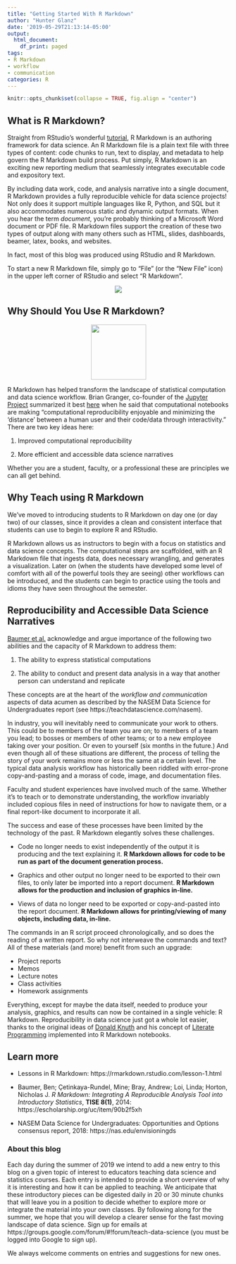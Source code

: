 ```yaml
---
title: "Getting Started With R Markdown"
author: "Hunter Glanz"
date: '2019-05-29T21:13:14-05:00'
output:
  html_document:
    df_print: paged
tags:
- R Markdown
- workflow
- communication
categories: R
---
```


```r
knitr::opts_chunk$set(collapse = TRUE, fig.align = "center")
```


## What is R Markdown? 

Straight from RStudio's wonderful [tutorial](https://rmarkdown.rstudio.com/), R Markdown is an authoring framework for data science. An R Markdown file is a plain text file with three types of content: code chunks to run, text to display, and metadata to help govern the R Markdown build process. Put simply, R Markdown is an exciting new reporting medium that seamlessly integrates executable code and expository text.

By including data work, code, and analysis narrative into a single document, R Markdown provides a fully reproducible vehicle for data science projects! Not only does it support multiple languages like R, Python, and SQL but it also accommodates numerous static and dynamic output formats. When you hear the term *document*, you're probably thinking of a Microsoft Word document or PDF file. R Markdown files support the creation of these two types of output along with many others such as HTML, slides, dashboards, beamer, latex, books, and websites. 

In fact, most of this blog was produced using RStudio and R Markdown.

To start a new R Markdown file, simply go to "File" (or the "New File" icon) in the upper left corner of RStudio and select "R Markdown".

<center>

![](/post/rmarkdown/NewRMarkdownFile.png)

</center>


## Why Should You Use R Markdown?

<center>

![](/post/rmarkdown/rmarkdownhex.png){width=125px}

</center>

R Markdown has helped transform the landscape of statistical computation and data science workflow. Brian Granger, co-founder of the [Jupyter Project](https://jupyter.org/) summarized it best [here](https://github.com/ellisonbg/jupyter-talks) when he said that computational notebooks are making "computational reproducibility enjoyable and minimizing the 'distance' between a human user and their code/data through interactivity." There are two key ideas here:

1. Improved computational reproducibility

2. More efficient and accessible data science narratives

Whether you are a student, faculty, or a professional these are principles we can all get behind.


## Why Teach using R Markdown

We've moved to introducing students to R Markdown on day one (or day two) of our classes, since it provides a clean and consistent interface that students can use to begin to explore R and RStudio. 

R Markdown allows us as instructors to begin with a focus on statistics and data science concepts.  The computational steps are scaffolded, with an R Markdown file that ingests data, does necessary wrangling, and generates a visualization.  Later on (when the students have developed some level of comfort with all of the powerful tools they are seeing) other workflows can be introduced, and the students can begin to practice using the tools and idioms they have seen throughout the semester.


## Reproducibility and Accessible Data Science Narratives

[Baumer et al.](https://escholarship.org/uc/item/90b2f5xh) acknowledge and argue importance of the following two abilities and the capacity of R Markdown to address them:

1. The ability to express statistical computations

2. The ability to conduct and present data analysis in a way that another person can understand and replicate

These concepts are at the heart of the *workflow and communication* aspects of data acumen as described by the NASEM Data Science for Undergraduates report (see https://teachdatascience.com/nasem).

In industry, you will inevitably need to communicate your work to others. This could be to members of the team you are on; to members of a team you lead; to bosses or members of other teams; or to a new employee taking over your position. Or even to yourself (six months in the future.)  And even though all of these situations are different, the process of telling the story of your work remains more or less the same at a certain level. The typical data analysis workflow has historically been riddled with error-prone copy-and-pasting and a morass of code, image, and documentation files. 

Faculty and student experiences have involved much of the same. Whether it's to teach or to demonstrate understanding, the workflow invariably included copious files in need of instructions for how to navigate them, or a final report-like document to incorporate it all. 

The success and ease of these processes have been limited by the technology of the past. R Markdown elegantly solves these challenges.

* Code no longer needs to exist independently of the output it is producing and the text explaining it. **R Markdown allows for code to be run as part of the document generation process.**

* Graphics and other output no longer need to be exported to their own files, to only later be imported into a report document. **R Markdown allows for the production and inclusion of graphics in-line.**

* Views of data no longer need to be exported or copy-and-pasted into the report document. **R Markdown allows for printing/viewing of many objects, including data, in-line.**

The commands in an R script proceed chronologically, and so does the reading of a written report. So why not interweave the commands and text? All of these materials (and more) benefit from such an upgrade:

* Project reports 
* Memos
* Lecture notes
* Class activities
* Homework assignments

Everything, except for maybe the data itself, needed to produce your analysis, graphics, and results can now be contained in a single vehicle: R Markdown. Reproducibility in data science just got a whole lot easier, thanks to the original ideas of [Donald Knuth](https://en.wikipedia.org/wiki/Donald_Knuth) and his concept of [Literate Programming](https://en.wikipedia.org/wiki/Literate_programming) implemented into R Markdown notebooks.




## Learn more

* Lessons in R Markdown: https://rmarkdown.rstudio.com/lesson-1.html

* Baumer, Ben; &Ccedil;etinkaya-Rundel, Mine; Bray, Andrew; Loi, Linda; Horton, Nicholas J. *R Markdown: Integrating A Reproducible Analysis Tool into Introductory Statistics*, **TISE 8(1)**, 2014: https://escholarship.org/uc/item/90b2f5xh

* NASEM Data Science for Undergraduates: Opportunities and Options consensus report, 2018: https://nas.edu/envisioningds


### About this blog 

Each day during the summer of 2019 we intend to add a new entry to this blog on a given topic of interest to educators teaching data science and statistics courses. Each entry is intended to provide a short overview of why it is interesting and how it can be applied to teaching. We anticipate that these introductory pieces can be digested daily in 20 or 30 minute chunks that will leave you in a position to decide whether to explore more or integrate the material into your own classes. By following along for the summer, we hope that you will develop a clearer sense for the fast moving landscape of data science. Sign up for emails at https://groups.google.com/forum/#!forum/teach-data-science (you must be logged into Google to sign up).

We always welcome comments on entries and suggestions for new ones.

